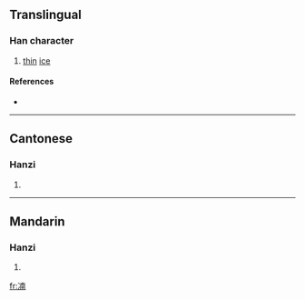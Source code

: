 ==Translingual==

===Han character===
{{Han char|rn=15|rad=冫|as=09|sn=11|four=|canj=戈一十月十 (IMJBJ)|ids=⿰[[冫]][[南]]}}

# [[thin]] [[ice]]

====References====
* {{Han ref|kx=0133.070|hdz=10299.190|uh=34D3|ud=13523}}

----

==Cantonese==

===Hanzi===
{{yue-hanzi|jyut=|y=lam5, nam4}}

# {{defn|Cantonese|sort=冫09}}

----

==Mandarin==

===Hanzi===
{{cmn-hanzi|pin=[[nán]] ([[nan2]])|wg=nan<sup>2</sup>}}

# {{defn|Mandarin|sort=冫09}}

[[fr:㓓]]